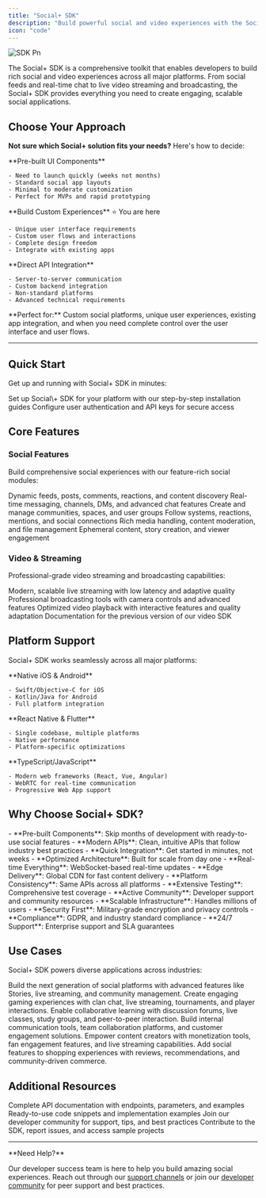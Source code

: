 ```yaml
---
title: "Social+ SDK"
description: "Build powerful social and video experiences with the Social+ SDK - the complete toolkit for modern social applications"
icon: "code"
---
```


![SDK Pn](/images/SDK.png)

The Social\+ SDK is a comprehensive toolkit that enables developers to build rich social and video experiences across all major platforms. From social feeds and real-time chat to live video streaming and broadcasting, the Social\+ SDK provides everything you need to create engaging, scalable social applications.

## Choose Your Approach

**Not sure which Social\+ solution fits your needs?** Here's how to decide:

<CardGroup cols={3}>
  <Card title="UIKit - Quick Launch" icon="palette" href="/uikit/overview">
    **Pre-built UI Components**

    - Need to launch quickly (weeks not months)
    - Standard social app layouts
    - Minimal to moderate customization
    - Perfect for MVPs and rapid prototyping
  </Card>
  <Card title="SDK - Custom Control" icon="code">
    **Build Custom Experiences** ⭐ You are here

    - Unique user interface requirements
    - Custom user flows and interactions
    - Complete design freedom
    - Integrate with existing apps
  </Card>
  <Card title="API - Maximum Flexibility" icon="server" href="/api-reference/introduction">
    **Direct API Integration**

    - Server-to-server communication
    - Custom backend integration
    - Non-standard platforms
    - Advanced technical requirements
  </Card>
</CardGroup>

<Info>
  **Perfect for:** Custom social platforms, unique user experiences, existing app integration, and when you need complete control over the user interface and user flows.
</Info>

---

## Quick Start

Get up and running with Social\+ SDK in minutes:

<CardGroup cols={2}>
  <Card title="Install the SDK" icon="download" href="/social-plus-sdk/getting-started/overview">
    Set up Social\+ SDK for your platform with our step-by-step installation guides
  </Card>
  <Card title="Authentication" icon="key" href="/social-plus-sdk/getting-started/authentication">
    Configure user authentication and API keys for secure access
  </Card>
</CardGroup>

## Core Features

### Social Features

Build comprehensive social experiences with our feature-rich social modules:

<CardGroup cols={3}>
  <Card title="Social Feed" icon="newspaper" href="/social-plus-sdk/social/feed">
    Dynamic feeds, posts, comments, reactions, and content discovery
  </Card>
  <Card title="Chat & Messaging" icon="messages" href="/social-plus-sdk/chat/overview">
    Real-time messaging, channels, DMs, and advanced chat features
  </Card>
  <Card title="Communities" icon="users" href="/social-plus-sdk/social/communities">
    Create and manage communities, spaces, and user groups
  </Card>
</CardGroup>

<CardGroup cols={3}>
  <Card title="User Interactions" icon="heart" href="/social-plus-sdk/social/user-interactions">
    Follow systems, reactions, mentions, and social connections
  </Card>
  <Card title="Content Management" icon="folder" href="/social-plus-sdk/social/content-management">
    Rich media handling, content moderation, and file management
  </Card>
  <Card title="Stories" icon="image" href="/social-plus-sdk/social/stories">
    Ephemeral content, story creation, and viewer engagement
  </Card>
</CardGroup>

### Video & Streaming

Professional-grade video streaming and broadcasting capabilities:

<CardGroup cols={2}>
  <Card title="Live Video Streaming" icon="video" href="/social-plus-sdk/video-new/overview">
    Modern, scalable live streaming with low latency and adaptive quality
  </Card>
  <Card title="Video Broadcasting" icon="broadcast-tower" href="/social-plus-sdk/video-new/broadcasting/overview">
    Professional broadcasting tools with camera controls and advanced features
  </Card>
</CardGroup>

<CardGroup cols={2}>
  <Card title="Video Playback" icon="play" href="/social-plus-sdk/video-new/playback/overview">
    Optimized video playback with interactive features and quality adaptation
  </Card>
  <Card title="Legacy Video SDK" icon="archive" href="/social-plus-sdk/video/README">
    Documentation for the previous version of our video SDK
  </Card>
</CardGroup>

## Platform Support

Social\+ SDK works seamlessly across all major platforms:

<CardGroup cols={2}>
  <Card title="Mobile Development" icon="mobile">
    **Native iOS & Android**

    - Swift/Objective-C for iOS
    - Kotlin/Java for Android
    - Full platform integration
  </Card>
  <Card title="Cross-Platform" icon="layer-group">
    **React Native & Flutter**

    - Single codebase, multiple platforms
    - Native performance
    - Platform-specific optimizations
  </Card>
</CardGroup>

<CardGroup cols={1}>
  <Card title="Web Development" icon="globe">
    **TypeScript/JavaScript**

    - Modern web frameworks (React, Vue, Angular)
    - WebRTC for real-time communication
    - Progressive Web App support
  </Card>
</CardGroup>

## Why Choose Social\+ SDK?

<AccordionGroup>
  <Accordion title="Fast Development" icon="rocket">
    - **Pre-built Components**: Skip months of development with ready-to-use social features
    - **Modern APIs**: Clean, intuitive APIs that follow industry best practices
    - **Quick Integration**: Get started in minutes, not weeks
  </Accordion>
  <Accordion title="High Performance" icon="bolt">
    - **Optimized Architecture**: Built for scale from day one
    - **Real-time Everything**: WebSocket-based real-time updates
    - **Edge Delivery**: Global CDN for fast content delivery
  </Accordion>
  <Accordion title="Developer Experience" icon="code">
    - **Platform Consistency**: Same APIs across all platforms
    - **Extensive Testing**: Comprehensive test coverage
    - **Active Community**: Developer support and community resources
  </Accordion>
  <Accordion title="Enterprise Ready" icon="building">
    - **Scalable Infrastructure**: Handles millions of users
    - **Security First**: Military-grade encryption and privacy controls
    - **Compliance**: GDPR, and industry standard compliance
    - **24/7 Support**: Enterprise support and SLA guarantees
  </Accordion>
</AccordionGroup>

## Use Cases

Social\+ SDK powers diverse applications across industries:

<CardGroup cols={2}>
  <Card title="Social Media Apps" icon="share-nodes">
    Build the next generation of social platforms with advanced features like Stories, live streaming, and community management.
  </Card>
  <Card title="Gaming Communities" icon="gamepad">
    Create engaging gaming experiences with clan chat, live streaming, tournaments, and player interactions.
  </Card>
  <Card title="Educational Platforms" icon="graduation-cap">
    Enable collaborative learning with discussion forums, live classes, study groups, and peer-to-peer interaction.
  </Card>
  <Card title="Business Communication" icon="briefcase">
    Build internal communication tools, team collaboration platforms, and customer engagement solutions.
  </Card>
  <Card title="Creator Economy" icon="star">
    Empower content creators with monetization tools, fan engagement features, and live streaming capabilities.
  </Card>
  <Card title="E-commerce Social" icon="cart-shopping">
    Add social features to shopping experiences with reviews, recommendations, and community-driven commerce.
  </Card>
</CardGroup>

## Additional Resources

<CardGroup cols={2}>
  <Card title="API Reference" icon="book" href="/api-reference/introduction">
    Complete API documentation with endpoints, parameters, and examples
  </Card>
  <Card title="Code Examples" icon="code" href="/snippets/snippet-intro">
    Ready-to-use code snippets and implementation examples
  </Card>
</CardGroup>

<CardGroup cols={2}>
  <Card title="Community Support" icon="users" href="https://community.socialplus.com">
    Join our developer community for support, tips, and best practices
  </Card>
  <Card title="GitHub Repository" icon="github" href="https://github.com/socialplus/sdk">
    Contribute to the SDK, report issues, and access sample projects
  </Card>
</CardGroup>

---

<Note>
  **Need Help?**

  Our developer success team is here to help you build amazing social experiences. Reach out through our [support channels](https://support.socialplus.com) or join our [developer community](https://community.socialplus.com) for peer support and best practices.
</Note>